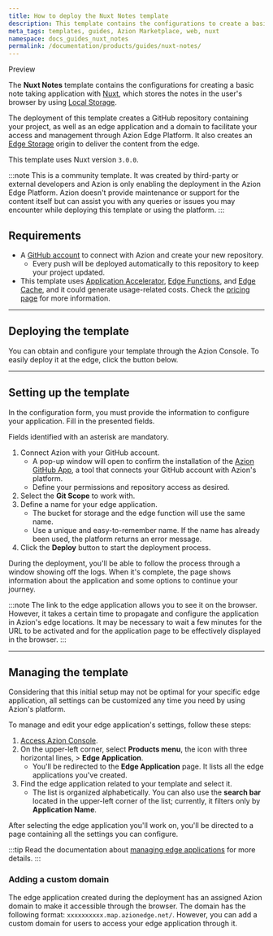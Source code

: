 ```yaml
---
title: How to deploy the Nuxt Notes template
description: This template contains the configurations to create a basic note taking application with Nuxt.
meta_tags: templates, guides, Azion Marketplace, web, nuxt
namespace: docs_guides_nuxt_notes
permalink: /documentation/products/guides/nuxt-notes/
---
```



<Tag severity="info" client:only="vue">
Preview
</Tag>

The **Nuxt Notes** template contains the configurations for creating a basic note taking application with [Nuxt](https://nuxt.com/docs/getting-started/introduction), which stores the notes in the user's browser by using [Local Storage](https://developer.mozilla.org/en-US/docs/Web/API/Window/localStorage).

The deployment of this template creates a GitHub repository containing your project, as well as an edge application and a domain to facilitate your access and management through Azion Edge Platform. It also creates an [Edge Storage](/en/documentation/products/store/edge-storage/) origin to deliver the content from the edge.

This template uses Nuxt version `3.0.0`.

:::note
This is a community template. It was created by third-party or external developers and Azion is only enabling the deployment in the Azion Edge Platform. Azion doesn't provide maintenance or support for the content itself but can assist you with any queries or issues you may encounter while deploying this template or using the platform.
:::

## Requirements

- A [GitHub account](https://github.com/signup) to connect with Azion and create your new repository.
    - Every push will be deployed automatically to this repository to keep your project updated.
- This template uses [Application Accelerator](/en/documentation/products/build/edge-application/application-accelerator/), [Edge Functions](/en/documentation/products/build/edge-application/edge-functions/), and [Edge Cache](https://www.azion.com/en/documentation/products/build/edge-application/edge-cache/), and it could generate usage-related costs. Check the [pricing page](https://www.azion.com/en/pricing/) for more information.

---

## Deploying the template

You can obtain and configure your template through the Azion Console. To easily deploy it at the edge, click the button below.

<LinkButton
    label="Deploy"
    link="https://console.azion.com/create/azion-community/nuxt-notes"
    icon="ai ai-azion"
    icon-pos="left"
  />

---

## Setting up the template

In the configuration form, you must provide the information to configure your application. Fill in the presented fields. 

Fields identified with an asterisk are mandatory.

1. Connect Azion with your GitHub account.
    - A pop-up window will open to confirm the installation of the [Azion GitHub App](/en/documentation/products/guides/azion-github-app/), a tool that connects your GitHub account with Azion's platform.
    - Define your permissions and repository access as desired.
2. Select the **Git Scope** to work with.
3. Define a name for your edge application.
    - The bucket for storage and the edge function will use the same name.
    - Use a unique and easy-to-remember name. If the name has already been used, the platform returns an error message.
4. Click the **Deploy** button to start the deployment process.

During the deployment, you'll be able to follow the process through a window showing off the logs. When it's complete, the page shows information about the application and some options to continue your journey.

:::note
The link to the edge application allows you to see it on the browser. However, it takes a certain time to propagate and configure the application in Azion's edge locations. It may be necessary to wait a few minutes for the URL to be activated and for the application page to be effectively displayed in the browser.
:::

---

## Managing the template

Considering that this initial setup may not be optimal for your specific edge application, all settings can be customized any time you need by using Azion's platform.

To manage and edit your edge application's settings, follow these steps:

1. [Access Azion Console](https://console.azion.com).
2. On the upper-left corner, select **Products menu**, the icon with three horizontal lines, > **Edge Application**.
    - You'll be redirected to the **Edge Application** page. It lists all the edge applications you've created.
3. Find the edge application related to your template and select it.
    - The list is organized alphabetically. You can also use the **search bar** located in the upper-left corner of the list; currently, it filters only by **Application Name**.

After selecting the edge application you'll work on, you'll be directed to a page containing all the settings you can configure.

:::tip
Read the documentation about [managing edge applications](/en/documentation/products/build/edge-application/first-steps/) for more details.
:::

### Adding a custom domain

The edge application created during the deployment has an assigned Azion domain to make it accessible through the browser. The domain has the following format: `xxxxxxxxxx.map.azionedge.net/`. However, you can add a custom domain for users to access your edge application through it.


<LinkButton link="/en/documentation/products/guides/configure-a-domain/" label="go to configuring a domain guide" severity="secondary" /> 
